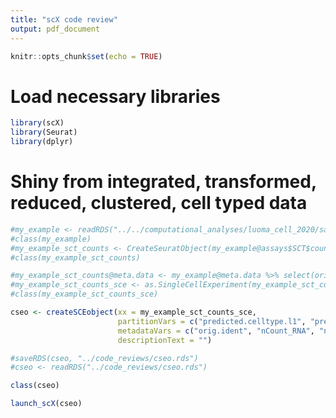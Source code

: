 ```yaml
---
title: "scX code review"
output: pdf_document
---
```


```r
knitr::opts_chunk$set(echo = TRUE)
```

# Load necessary libraries

```r

library(scX)
library(Seurat)
library(dplyr)

```

# Shiny from integrated, transformed, reduced, clustered, cell typed data

```r

#my_example <- readRDS("../../computational_analyses/luoma_cell_2020/saved_data/cell_type_ref_mapped_integrated_transformed_reduced_clustered.rds")
#class(my_example)
#my_example_sct_counts <- CreateSeuratObject(my_example@assays$SCT$counts)
#class(my_example_sct_counts)

#my_example_sct_counts@meta.data <- my_example@meta.data %>% select(orig.ident, nCount_RNA, nFeature_RNA, nCount_SCT, percent_mito, percent_ribo, percent_hb, seurat_clusters, integrated_snn_res.3, predicted.celltype.l1, predicted.celltype.l2)
#my_example_sct_counts_sce <- as.SingleCellExperiment(my_example_sct_counts)
#class(my_example_sct_counts_sce)

cseo <- createSCEobject(xx = my_example_sct_counts_sce, 
                        partitionVars = c("predicted.celltype.l1", "predicted.celltype.l2"), 
                        metadataVars = c("orig.ident", "nCount_RNA", "nFeature_RNA", "nCount_SCT", "percent_mito", "percent_ribo", "percent_hb", "seurat_clusters", "integrated_snn_res.3"),
                        descriptionText = "")

#saveRDS(cseo, "../code_reviews/cseo.rds")
#cseo <- readRDS("../code_reviews/cseo.rds")

class(cseo)

launch_scX(cseo)
  
```